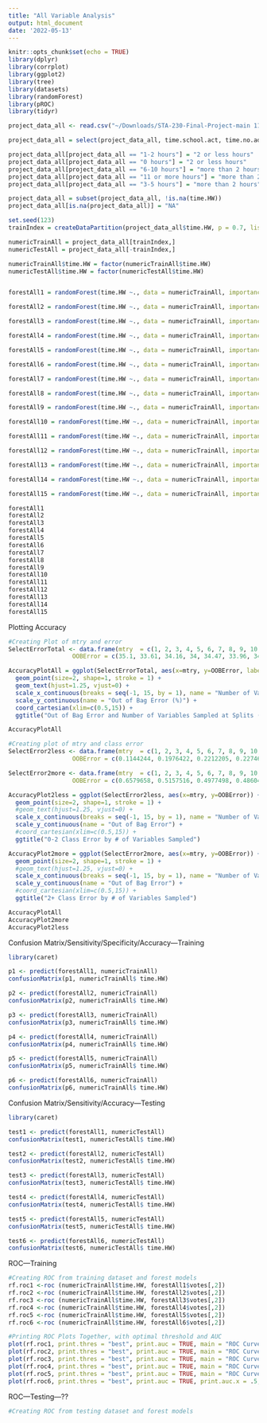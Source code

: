 ```yaml
---
title: "All Variable Analysis"
output: html_document
date: '2022-05-13'
---
```


```r
knitr::opts_chunk$set(echo = TRUE)
library(dplyr)
library(corrplot)
library(ggplot2)
library(tree)
library(datasets)
library(randomForest)
library(pROC)
library(tidyr)
```

```r
project_data_all <- read.csv("~/Downloads/STA-230-Final-Project-main 11/C7 IYSdata.csv", header=TRUE, na.strings=c(".","NA", "-1"))

project_data_all = select(project_data_all, time.school.act, time.no.adult, age, grade, time.reading, time.friend, time.noschool.act, talk.adult, Pop.cig, home.know, time.work, best.school, gender, values.drug, time.church, home.chores, home.wrong, home.talk, Pop.drink, home.happy, home.al.drug, home.praise, excite, grades, Pop.marijuana, home.support, home.close, hard.work, X30dr.driving, Wpdrink, time.HW)

project_data_all[project_data_all == "1-2 hours"] = "2 or less hours"
project_data_all[project_data_all == "0 hours"] = "2 or less hours"
project_data_all[project_data_all == "6-10 hours"] = "more than 2 hours"
project_data_all[project_data_all == "11 or more hours"] = "more than 2 hours"
project_data_all[project_data_all == "3-5 hours"] = "more than 2 hours"

project_data_all = subset(project_data_all, !is.na(time.HW))
project_data_all[is.na(project_data_all)] = "NA"

```

```r
set.seed(123)
trainIndex = createDataPartition(project_data_all$time.HW, p = 0.7, list = FALSE, times=1)

numericTrainAll = project_data_all[trainIndex,]
numericTestAll = project_data_all[-trainIndex,]

```

```r
numericTrainAll$time.HW = factor(numericTrainAll$time.HW) 
numericTestAll$time.HW = factor(numericTestAll$time.HW) 


forestAll1 = randomForest(time.HW ~., data = numericTrainAll, importance = TRUE, ntree = 1000, mtry = 1, do.trace = TRUE, set.seed(123))

forestAll2 = randomForest(time.HW ~., data = numericTrainAll, importance = TRUE, ntree = 1000, mtry = 2, do.trace = TRUE, set.seed(123))

forestAll3 = randomForest(time.HW ~., data = numericTrainAll, importance = TRUE, ntree = 1000, mtry = 3, do.trace = TRUE, set.seed(123))

forestAll4 = randomForest(time.HW ~., data = numericTrainAll, importance = TRUE, ntree = 1000, mtry = 4, do.trace = TRUE, set.seed(123))

forestAll5 = randomForest(time.HW ~., data = numericTrainAll, importance = TRUE, ntree = 1000, mtry = 5, do.trace = TRUE, set.seed(123))

forestAll6 = randomForest(time.HW ~., data = numericTrainAll, importance = TRUE, ntree = 1000, mtry = 6, do.trace = TRUE, set.seed(123))

forestAll7 = randomForest(time.HW ~., data = numericTrainAll, importance = TRUE, ntree = 1000, mtry = 7, do.trace = TRUE, set.seed(123))

forestAll8 = randomForest(time.HW ~., data = numericTrainAll, importance = TRUE, ntree = 1000, mtry = 8, do.trace = TRUE, set.seed(123))

forestAll9 = randomForest(time.HW ~., data = numericTrainAll, importance = TRUE, ntree = 1000, mtry = 9, do.trace = TRUE, set.seed(123))

forestAll10 = randomForest(time.HW ~., data = numericTrainAll, importance = TRUE, ntree = 1000, mtry = 10, do.trace = TRUE, set.seed(123))

forestAll11 = randomForest(time.HW ~., data = numericTrainAll, importance = TRUE, ntree = 1000, mtry = 11, do.trace = TRUE, set.seed(123))

forestAll12 = randomForest(time.HW ~., data = numericTrainAll, importance = TRUE, ntree = 1000, mtry = 12, do.trace = TRUE, set.seed(123))

forestAll13 = randomForest(time.HW ~., data = numericTrainAll, importance = TRUE, ntree = 1000, mtry = 13, do.trace = TRUE, set.seed(123))

forestAll14 = randomForest(time.HW ~., data = numericTrainAll, importance = TRUE, ntree = 1000, mtry = 14, do.trace = TRUE, set.seed(123))

forestAll15 = randomForest(time.HW ~., data = numericTrainAll, importance = TRUE, ntree = 1000, mtry = 15, do.trace = TRUE, set.seed(123))

```
```r
forestAll1
forestAll2
forestAll3
forestAll4
forestAll5
forestAll6
forestAll7
forestAll8
forestAll9
forestAll10
forestAll11
forestAll12
forestAll13
forestAll14
forestAll15
```
Plotting Accuracy 
```r
#Creating Plot of mtry and error
SelectErrorTotal <- data.frame(mtry  = c(1, 2, 3, 4, 5, 6, 7, 8, 9, 10, 11, 12, 13, 14, 15),
                  OOBError = c(35.1, 33.61, 34.16, 34, 34.47, 33.96, 34.78, 34.31, 35.29, 34.98, 35.14, 34.74, 34.43, 34.47, 34.39))

AccuracyPlotAll = ggplot(SelectErrorTotal, aes(x=mtry, y=OOBError, label=OOBError)) +
  geom_point(size=2, shape=1, stroke = 1) +
  geom_text(hjust=1.25, vjust=0) +
  scale_x_continuous(breaks = seq(-1, 15, by = 1), name = "Number of Variables") +
  scale_y_continuous(name = "Out of Bag Error (%)") +
  coord_cartesian(xlim=c(0.5,15)) +
  ggtitle("Out of Bag Error and Number of Variables Sampled at Splits (30 Variables)") 

AccuracyPlotAll

#Creating plot of mtry and class error 
SelectError2less <- data.frame(mtry  = c(1, 2, 3, 4, 5, 6, 7, 8, 9, 10, 11, 12, 13, 14, 15),
                  OOBError = c(0.1144244, 0.1976422, 0.2212205, 0.2274619, 0.2350902, 0.2274619, 0.2392510,0.2309293,0.2482663,0.2489598,0.2496533,0.2441054,0.2413315,0.2510402,0.2427184 ))

SelectError2more <- data.frame(mtry  = c(1, 2, 3, 4, 5, 6, 7, 8, 9, 10, 11, 12, 13, 14, 15),
                  OOBError = c(0.6579658, 0.5157516, 0.4977498, 0.4860486, 0.4869487, 0.4851485, 0.4887489,0.4887489,0.4887489,0.4806481,0.4833483,0.4815482,0.4779478,0.4662466,0.4752475    ))

AccuracyPlot2less = ggplot(SelectError2less, aes(x=mtry, y=OOBError)) +
  geom_point(size=2, shape=1, stroke = 1) +
  #geom_text(hjust=1.25, vjust=0) +
  scale_x_continuous(breaks = seq(-1, 15, by = 1), name = "Number of Variables") +
  scale_y_continuous(name = "Out of Bag Error") +
  #coord_cartesian(xlim=c(0.5,15)) +
  ggtitle("0-2 Class Error by # of Variables Sampled") 

AccuracyPlot2more = ggplot(SelectError2more, aes(x=mtry, y=OOBError)) +
  geom_point(size=2, shape=1, stroke = 1) +
  #geom_text(hjust=1.25, vjust=0) +
  scale_x_continuous(breaks = seq(-1, 15, by = 1), name = "Number of Variables") +
  scale_y_continuous(name = "Out of Bag Error") +
  #coord_cartesian(xlim=c(0.5,15)) +
  ggtitle("2+ Class Error by # of Variables Sampled") 

```
```r
AccuracyPlotAll
AccuracyPlot2more
AccuracyPlot2less
```
Confusion Matrix/Sensitivity/Specificity/Accuracy---Training
```r
library(caret)

p1 <- predict(forestAll1, numericTrainAll)
confusionMatrix(p1, numericTrainAll$ time.HW)

p2 <- predict(forestAll2, numericTrainAll)
confusionMatrix(p2, numericTrainAll$ time.HW)

p3 <- predict(forestAll3, numericTrainAll)
confusionMatrix(p3, numericTrainAll$ time.HW)

p4 <- predict(forestAll4, numericTrainAll)
confusionMatrix(p4, numericTrainAll$ time.HW)

p5 <- predict(forestAll5, numericTrainAll)
confusionMatrix(p5, numericTrainAll$ time.HW)

p6 <- predict(forestAll6, numericTrainAll)
confusionMatrix(p6, numericTrainAll$ time.HW)
```

Confusion Matrix/Sensitivity/Accuracy---Testing
```r
library(caret)

test1 <- predict(forestAll1, numericTestAll)
confusionMatrix(test1, numericTestAll$ time.HW)

test2 <- predict(forestAll2, numericTestAll)
confusionMatrix(test2, numericTestAll$ time.HW)

test3 <- predict(forestAll3, numericTestAll)
confusionMatrix(test3, numericTestAll$ time.HW)

test4 <- predict(forestAll4, numericTestAll)
confusionMatrix(test4, numericTestAll$ time.HW)

test5 <- predict(forestAll5, numericTestAll)
confusionMatrix(test5, numericTestAll$ time.HW)

test6 <- predict(forestAll6, numericTestAll)
confusionMatrix(test6, numericTestAll$ time.HW)
```

ROC---Training
```r
#Creating ROC from training dataset and forest models
rf.roc1 <-roc (numericTrainAll$time.HW, forestAll1$votes[,2])
rf.roc2 <-roc (numericTrainAll$time.HW, forestAll2$votes[,2])
rf.roc3 <-roc (numericTrainAll$time.HW, forestAll3$votes[,2])
rf.roc4 <-roc (numericTrainAll$time.HW, forestAll4$votes[,2])
rf.roc5 <-roc (numericTrainAll$time.HW, forestAll5$votes[,2])
rf.roc6 <-roc (numericTrainAll$time.HW, forestAll6$votes[,2])

#Printing ROC Plots Together, with optimal threshold and AUC
plot(rf.roc1, print.thres = "best", print.auc = TRUE, main = "ROC Curve: mtry = 1")
plot(rf.roc2, print.thres = "best", print.auc = TRUE, main = "ROC Curve: mtry = 2")
plot(rf.roc3, print.thres = "best", print.auc = TRUE, main = "ROC Curve: mtry = 3")
plot(rf.roc4, print.thres = "best", print.auc = TRUE, main = "ROC Curve: mtry = 4")
plot(rf.roc5, print.thres = "best", print.auc = TRUE, main = "ROC Curve: mtry = 5")
plot(rf.roc6, print.thres = "best", print.auc = TRUE, print.auc.x = .5, print.auc.y = .4, main = "ROC Curve: mtry = 6")

```
ROC---Testing---??
```r
#Creating ROC from testing dataset and forest models

```


